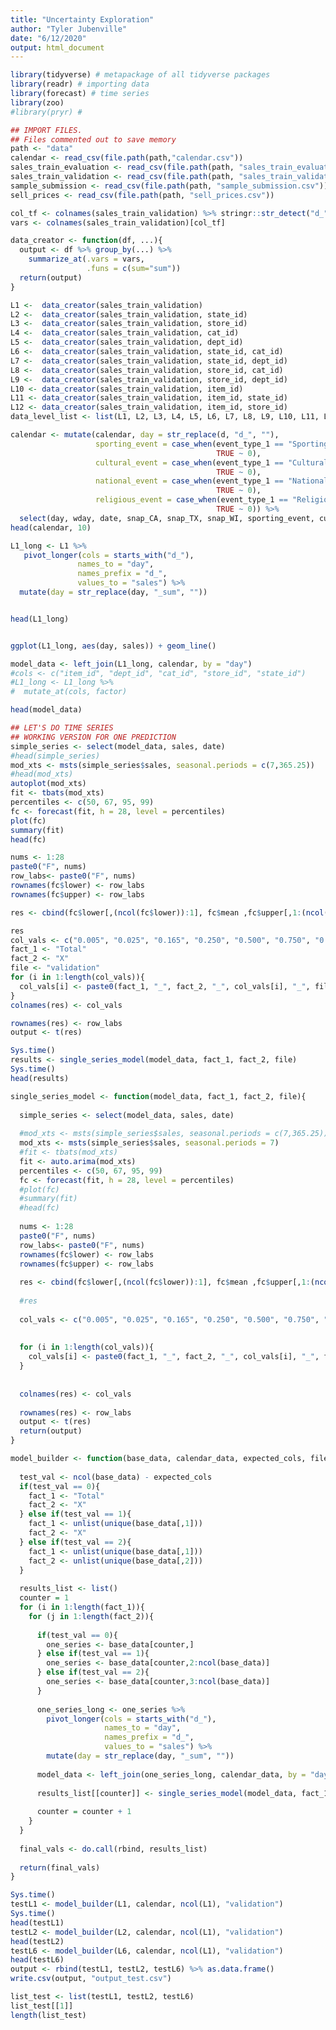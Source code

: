 ```yaml
---
title: "Uncertainty Exploration"
author: "Tyler Jubenville"
date: "6/12/2020"
output: html_document
---
```



```r
library(tidyverse) # metapackage of all tidyverse packages
library(readr) # importing data
library(forecast) # time series
library(zoo)
#library(pryr) # 
```

```r
## IMPORT FILES.
## Files commented out to save memory
path <- "data"
calendar <- read_csv(file.path(path,"calendar.csv"))
sales_train_evaluation <- read_csv(file.path(path, "sales_train_evaluation.csv"))
sales_train_validation <- read_csv(file.path(path, "sales_train_validation.csv"))
sample_submission <- read_csv(file.path(path, "sample_submission.csv"))
sell_prices <- read_csv(file.path(path, "sell_prices.csv"))
```

```r
col_tf <- colnames(sales_train_validation) %>% stringr::str_detect("d_")
vars <- colnames(sales_train_validation)[col_tf]
```

```r
data_creator <- function(df, ...){
  output <- df %>% group_by(...) %>% 
    summarize_at(.vars = vars,
                 .funs = c(sum="sum"))
  return(output)
}
```


```r
L1 <-  data_creator(sales_train_validation)
L2 <-  data_creator(sales_train_validation, state_id)
L3 <-  data_creator(sales_train_validation, store_id)
L4 <-  data_creator(sales_train_validation, cat_id)
L5 <-  data_creator(sales_train_validation, dept_id)
L6 <-  data_creator(sales_train_validation, state_id, cat_id)
L7 <-  data_creator(sales_train_validation, state_id, dept_id)
L8 <-  data_creator(sales_train_validation, store_id, cat_id)
L9 <-  data_creator(sales_train_validation, store_id, dept_id)
L10 <- data_creator(sales_train_validation, item_id)
L11 <- data_creator(sales_train_validation, item_id, state_id)
L12 <- data_creator(sales_train_validation, item_id, store_id)
data_level_list <- list(L1, L2, L3, L4, L5, L6, L7, L8, L9, L10, L11, L12)
```

```r
calendar <- mutate(calendar, day = str_replace(d, "d_", ""),
                   sporting_event = case_when(event_type_1 == "Sporting" | event_type_2 == "Sporting" ~ 1,
                                              TRUE ~ 0),
                   cultural_event = case_when(event_type_1 == "Cultural" | event_type_2 == "Cultural" ~ 1,
                                              TRUE ~ 0),
                   national_event = case_when(event_type_1 == "National" | event_type_2 == "National" ~ 1,
                                              TRUE ~ 0),
                   religious_event = case_when(event_type_1 == "Religious" | event_type_2 == "Religious" ~ 1,
                                              TRUE ~ 0)) %>%
  select(day, wday, date, snap_CA, snap_TX, snap_WI, sporting_event, cultural_event, national_event, religious_event)
head(calendar, 10)
```

```r
L1_long <- L1 %>%  
   pivot_longer(cols = starts_with("d_"),
               names_to = "day",
               names_prefix = "d_",
               values_to = "sales") %>% 
  mutate(day = str_replace(day, "_sum", ""))


head(L1_long)


ggplot(L1_long, aes(day, sales)) + geom_line()
```

```r
model_data <- left_join(L1_long, calendar, by = "day")
#cols <- c("item_id", "dept_id", "cat_id", "store_id", "state_id")
#L1_long <- L1_long %>%
#  mutate_at(cols, factor)

head(model_data)
```


```r
## LET'S DO TIME SERIES
## WORKING VERSION FOR ONE PREDICTION
simple_series <- select(model_data, sales, date)
#head(simple_series)
mod_xts <- msts(simple_series$sales, seasonal.periods = c(7,365.25))
#head(mod_xts)
autoplot(mod_xts)
fit <- tbats(mod_xts)
percentiles <- c(50, 67, 95, 99)
fc <- forecast(fit, h = 28, level = percentiles)
plot(fc)
summary(fit)
head(fc)

nums <- 1:28
paste0("F", nums)
row_labs<- paste0("F", nums)
rownames(fc$lower) <- row_labs
rownames(fc$upper) <- row_labs

res <- cbind(fc$lower[,(ncol(fc$lower)):1], fc$mean ,fc$upper[,1:(ncol(fc$upper))])

res
col_vals <- c("0.005", "0.025", "0.165", "0.250", "0.500", "0.750", "0.835", "0.975", "0.995")
fact_1 <- "Total"
fact_2 <- "X"
file <- "validation"
for (i in 1:length(col_vals)){
  col_vals[i] <- paste0(fact_1, "_", fact_2, "_", col_vals[i], "_", file)
}
colnames(res) <- col_vals

rownames(res) <- row_labs
output <- t(res)

Sys.time()
results <- single_series_model(model_data, fact_1, fact_2, file)
Sys.time()
head(results)
```


```r
single_series_model <- function(model_data, fact_1, fact_2, file){
  
  simple_series <- select(model_data, sales, date)
  
  #mod_xts <- msts(simple_series$sales, seasonal.periods = c(7,365.25))
  mod_xts <- msts(simple_series$sales, seasonal.periods = 7)
  #fit <- tbats(mod_xts)
  fit <- auto.arima(mod_xts)
  percentiles <- c(50, 67, 95, 99)
  fc <- forecast(fit, h = 28, level = percentiles)
  #plot(fc)
  #summary(fit)
  #head(fc)
  
  nums <- 1:28
  paste0("F", nums)
  row_labs<- paste0("F", nums)
  rownames(fc$lower) <- row_labs
  rownames(fc$upper) <- row_labs
  
  res <- cbind(fc$lower[,(ncol(fc$lower)):1], fc$mean ,fc$upper[,1:(ncol(fc$upper))])
  
  #res
  
  col_vals <- c("0.005", "0.025", "0.165", "0.250", "0.500", "0.750", "0.835", "0.975", "0.995")
  
  
  for (i in 1:length(col_vals)){
    col_vals[i] <- paste0(fact_1, "_", fact_2, "_", col_vals[i], "_", file)
  }
  
  
  colnames(res) <- col_vals
  
  rownames(res) <- row_labs
  output <- t(res)
  return(output)
}
```

```r
model_builder <- function(base_data, calendar_data, expected_cols, file){
  
  test_val <- ncol(base_data) - expected_cols
  if(test_val == 0){
    fact_1 <- "Total"
    fact_2 <- "X"
  } else if(test_val == 1){
    fact_1 <- unlist(unique(base_data[,1]))
    fact_2 <- "X"
  } else if(test_val == 2){
    fact_1 <- unlist(unique(base_data[,1]))
    fact_2 <- unlist(unique(base_data[,2]))
  }
  
  results_list <- list()
  counter = 1
  for (i in 1:length(fact_1)){
    for (j in 1:length(fact_2)){
      
      if(test_val == 0){
        one_series <- base_data[counter,]
      } else if(test_val == 1){
        one_series <- base_data[counter,2:ncol(base_data)]
      } else if(test_val == 2){
        one_series <- base_data[counter,3:ncol(base_data)]
      }
      
      one_series_long <- one_series %>%  
        pivot_longer(cols = starts_with("d_"),
                     names_to = "day",
                     names_prefix = "d_",
                     values_to = "sales") %>% 
        mutate(day = str_replace(day, "_sum", ""))
      
      model_data <- left_join(one_series_long, calendar_data, by = "day")
      
      results_list[[counter]] <- single_series_model(model_data, fact_1[i], fact_2[j], file = file)
      
      counter = counter + 1
    }
  }
  
  final_vals <- do.call(rbind, results_list)
  
  return(final_vals)
}
```




```r
Sys.time()
testL1 <- model_builder(L1, calendar, ncol(L1), "validation")
Sys.time()
head(testL1)
testL2 <- model_builder(L2, calendar, ncol(L1), "validation")
head(testL2)
testL6 <- model_builder(L6, calendar, ncol(L1), "validation")
head(testL6)
output <- rbind(testL1, testL2, testL6) %>% as.data.frame()
write.csv(output, "output_test.csv")
```


```r
list_test <- list(testL1, testL2, testL6)
list_test[[1]]
length(list_test)
```


